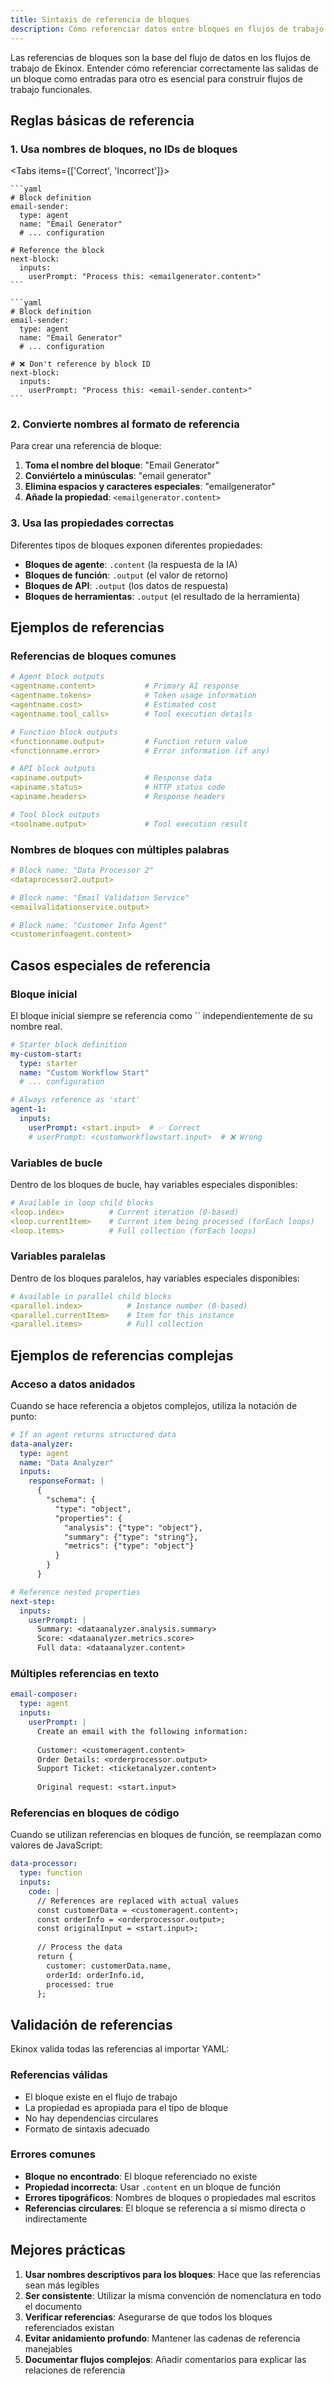 ```yaml
---
title: Sintaxis de referencia de bloques
description: Cómo referenciar datos entre bloques en flujos de trabajo YAML
---
```



Las referencias de bloques son la base del flujo de datos en los flujos de trabajo de Ekinox. Entender cómo referenciar correctamente las salidas de un bloque como entradas para otro es esencial para construir flujos de trabajo funcionales.

## Reglas básicas de referencia

### 1. Usa nombres de bloques, no IDs de bloques

<Tabs items={['Correct', 'Incorrect']}>
  <Tab>

    ```yaml
    # Block definition
    email-sender:
      type: agent
      name: "Email Generator"
      # ... configuration

    # Reference the block
    next-block:
      inputs:
        userPrompt: "Process this: <emailgenerator.content>"
    ```

  </Tab>
  <Tab>

    ```yaml
    # Block definition
    email-sender:
      type: agent
      name: "Email Generator"
      # ... configuration

    # ❌ Don't reference by block ID
    next-block:
      inputs:
        userPrompt: "Process this: <email-sender.content>"
    ```

  </Tab>
</Tabs>

### 2. Convierte nombres al formato de referencia

Para crear una referencia de bloque:

1. **Toma el nombre del bloque**: "Email Generator"
2. **Conviértelo a minúsculas**: "email generator" 
3. **Elimina espacios y caracteres especiales**: "emailgenerator"
4. **Añade la propiedad**: `<emailgenerator.content>`

### 3. Usa las propiedades correctas

Diferentes tipos de bloques exponen diferentes propiedades:

- **Bloques de agente**: `.content` (la respuesta de la IA)
- **Bloques de función**: `.output` (el valor de retorno)
- **Bloques de API**: `.output` (los datos de respuesta)
- **Bloques de herramientas**: `.output` (el resultado de la herramienta)

## Ejemplos de referencias

### Referencias de bloques comunes

```yaml
# Agent block outputs
<agentname.content>           # Primary AI response
<agentname.tokens>            # Token usage information
<agentname.cost>              # Estimated cost
<agentname.tool_calls>        # Tool execution details

# Function block outputs  
<functionname.output>         # Function return value
<functionname.error>          # Error information (if any)

# API block outputs
<apiname.output>              # Response data
<apiname.status>              # HTTP status code
<apiname.headers>             # Response headers

# Tool block outputs
<toolname.output>             # Tool execution result
```

### Nombres de bloques con múltiples palabras

```yaml
# Block name: "Data Processor 2"
<dataprocessor2.output>

# Block name: "Email Validation Service"  
<emailvalidationservice.output>

# Block name: "Customer Info Agent"
<customerinfoagent.content>
```

## Casos especiales de referencia

### Bloque inicial

<Callout type="warning">
  El bloque inicial siempre se referencia como `<start.input>` independientemente de su nombre real.
</Callout>

```yaml
# Starter block definition
my-custom-start:
  type: starter
  name: "Custom Workflow Start"
  # ... configuration

# Always reference as 'start'
agent-1:
  inputs:
    userPrompt: <start.input>  # ✅ Correct
    # userPrompt: <customworkflowstart.input>  # ❌ Wrong
```

### Variables de bucle

Dentro de los bloques de bucle, hay variables especiales disponibles:

```yaml
# Available in loop child blocks
<loop.index>          # Current iteration (0-based)
<loop.currentItem>    # Current item being processed (forEach loops)
<loop.items>          # Full collection (forEach loops)
```

### Variables paralelas

Dentro de los bloques paralelos, hay variables especiales disponibles:

```yaml
# Available in parallel child blocks
<parallel.index>          # Instance number (0-based)
<parallel.currentItem>    # Item for this instance
<parallel.items>          # Full collection
```

## Ejemplos de referencias complejas

### Acceso a datos anidados

Cuando se hace referencia a objetos complejos, utiliza la notación de punto:

```yaml
# If an agent returns structured data
data-analyzer:
  type: agent
  name: "Data Analyzer"
  inputs:
    responseFormat: |
      {
        "schema": {
          "type": "object",
          "properties": {
            "analysis": {"type": "object"},
            "summary": {"type": "string"},
            "metrics": {"type": "object"}
          }
        }
      }

# Reference nested properties
next-step:
  inputs:
    userPrompt: |
      Summary: <dataanalyzer.analysis.summary>
      Score: <dataanalyzer.metrics.score>
      Full data: <dataanalyzer.content>
```

### Múltiples referencias en texto

```yaml
email-composer:
  type: agent
  inputs:
    userPrompt: |
      Create an email with the following information:
      
      Customer: <customeragent.content>
      Order Details: <orderprocessor.output>
      Support Ticket: <ticketanalyzer.content>
      
      Original request: <start.input>
```

### Referencias en bloques de código

Cuando se utilizan referencias en bloques de función, se reemplazan como valores de JavaScript:

```yaml
data-processor:
  type: function
  inputs:
    code: |
      // References are replaced with actual values
      const customerData = <customeragent.content>;
      const orderInfo = <orderprocessor.output>;
      const originalInput = <start.input>;
      
      // Process the data
      return {
        customer: customerData.name,
        orderId: orderInfo.id,
        processed: true
      };
```

## Validación de referencias

Ekinox valida todas las referencias al importar YAML:

### Referencias válidas
- El bloque existe en el flujo de trabajo
- La propiedad es apropiada para el tipo de bloque
- No hay dependencias circulares
- Formato de sintaxis adecuado

### Errores comunes
- **Bloque no encontrado**: El bloque referenciado no existe
- **Propiedad incorrecta**: Usar `.content` en un bloque de función
- **Errores tipográficos**: Nombres de bloques o propiedades mal escritos
- **Referencias circulares**: El bloque se referencia a sí mismo directa o indirectamente

## Mejores prácticas

1. **Usar nombres descriptivos para los bloques**: Hace que las referencias sean más legibles
2. **Ser consistente**: Utilizar la misma convención de nomenclatura en todo el documento
3. **Verificar referencias**: Asegurarse de que todos los bloques referenciados existan
4. **Evitar anidamiento profundo**: Mantener las cadenas de referencia manejables
5. **Documentar flujos complejos**: Añadir comentarios para explicar las relaciones de referencia